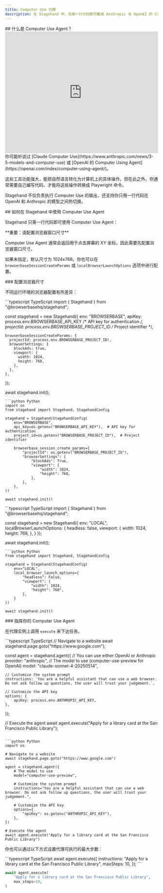 ```yaml
---
title: Computer Use 代理
description: 在 Stagehand 中，仅用一行代码即可集成 Anthropic 与 OpenAI 的 Computer Use API。
---
```


<div id="what-is-a-computer-use-agent">
  ## 什么是 Computer Use Agent？
</div>

<iframe
  width="100%"
  height="400"
  src="https://www.youtube.com/embed/ODaHJzOyVCQ"
  title="YouTube video player"
  frameborder="0"
  allow="accelerometer; autoplay; clipboard-write; encrypted-media; gyroscope; picture-in-picture"
  allowfullscreen
></iframe>
你可能听说过 [Claude Computer Use](https://www.anthropic.com/news/3-5-models-and-computer-use) 或 [OpenAI 的 Computer Using Agent](https://openai.com/index/computer-using-agent/)。

这些工具功能强大，能把自然语言转化为计算机上的具体操作。但在此之外，你通常需要自己编写代码，才能将这些操作转换成 Playwright 命令。

Stagehand 不仅负责执行 Computer Use 的输出，还支持你只用一行代码在 OpenAI 和 Anthropic 的模型之间热切换。

<div id="how-to-use-a-computer-use-agent-in-stagehand">
  ## 如何在 Stagehand 中使用 Computer Use Agent
</div>

Stagehand 只需一行代码即可使用 Computer Use Agent：

<Note>
**重要：请配置浏览器窗口尺寸**

Computer Use Agent 通常会返回用于点击屏幕的 XY 坐标，因此需要先配置浏览器窗口尺寸。

如果未指定，默认尺寸为 1024x768。你也可以在 `browserbaseSessionCreateParams` 或 `localBrowserLaunchOptions` 选项中进行配置。
</Note>


<div id="configuring-browser-dimensions">
  ### 配置浏览器尺寸
</div>

不同运行环境的浏览器配置有所差异：

<Tabs>
<Tab title="BROWSERBASE">
<CodeGroup>  
```typescript TypeScript
import { Stagehand } from "@browserbasehq/stagehand";

const stagehand = new Stagehand({
	env: "BROWSERBASE",
  	apiKey: process.env.BROWSERBASE_API_KEY /* API key for authentication */,
    projectId: process.env.BROWSERBASE_PROJECT_ID /* Project identifier */,
  
    browserbaseSessionCreateParams: {
      projectId: process.env.BROWSERBASE_PROJECT_ID!,
      browserSettings: {
		blockAds: true,
        viewport: {
          width: 1024,
          height: 768,
        },
      },
  	},
});

await stagehand.init();
```
```python Python
import os
from stagehand import Stagehand, StagehandConfig

stagehand = Stagehand(StagehandConfig(
    env="BROWSERBASE",
    api_key=os.getenv("BROWSERBASE_API_KEY"),  # API key for authentication
    project_id=os.getenv("BROWSERBASE_PROJECT_ID"),  # Project identifier
    
    browserbase_session_create_params={
        "projectId": os.getenv("BROWSERBASE_PROJECT_ID"),
        "browserSettings": {
            "blockAds": True,
            "viewport": {
                "width": 1024,
                "height": 768,
            },
        },
    },
))

await stagehand.init()
```
</CodeGroup>
</Tab>
<Tab title="LOCAL">
<CodeGroup>
```typescript TypeScript
import { Stagehand } from "@browserbasehq/stagehand";

const stagehand = new Stagehand({
  env: "LOCAL",
  localBrowserLaunchOptions: {
    headless: false,
    viewport: {
      width: 1024,
      height: 768,
    },
  }
});

await stagehand.init();
```
```python Python
from stagehand import Stagehand, StagehandConfig

stagehand = Stagehand(StagehandConfig(
    env="LOCAL",
    local_browser_launch_options={
        "headless": False,
        "viewport": {
            "width": 1024,
            "height": 768",
        },
    }
))

await stagehand.init()
```
</CodeGroup>
</Tab>
</Tabs>

<div id="direct-your-computer-use-agent">
  ### 指挥你的 Computer Use Agent
</div>

在代理实例上调用 `execute` 来下达任务。

<CodeGroup>
```typescript TypeScript
// Navigate to a website
await stagehand.page.goto("https://www.google.com");

const agent = stagehand.agent({
	// You can use either OpenAI or Anthropic
	provider: "anthropic",
	// The model to use (computer-use-preview for OpenAI)
	model: "claude-sonnet-4-20250514",

	// Customize the system prompt
	instructions: `You are a helpful assistant that can use a web browser.
	Do not ask follow up questions, the user will trust your judgement.`,

	// Customize the API key
	options: {
		apiKey: process.env.ANTHROPIC_API_KEY,
	},
});

// Execute the agent
await agent.execute("Apply for a library card at the San Francisco Public Library");
```

```python Python
import os

# Navigate to a website
await stagehand.page.goto("https://www.google.com")

agent = stagehand.agent({
    # The model to use
    model="computer-use-preview",

    # Customize the system prompt
    instructions="You are a helpful assistant that can use a web browser. Do not ask follow up questions, the user will trust your judgement.",

    # Customize the API key
    options={
        "apiKey": os.getenv("ANTHROPIC_API_KEY"),
    },
})

# Execute the agent
await agent.execute("Apply for a library card at the San Francisco Public Library")
```
</CodeGroup>

你也可以通过以下方式设置代理可执行的最大步数：

<CodeGroup>
```typescript TypeScript
await agent.execute({
	instructions: "Apply for a library card at the San Francisco Public Library",
	maxSteps: 10,
});
```

```python Python
await agent.execute(
	"Apply for a library card at the San Francisco Public Library",
	max_steps=10,
)
```
</CodeGroup> 